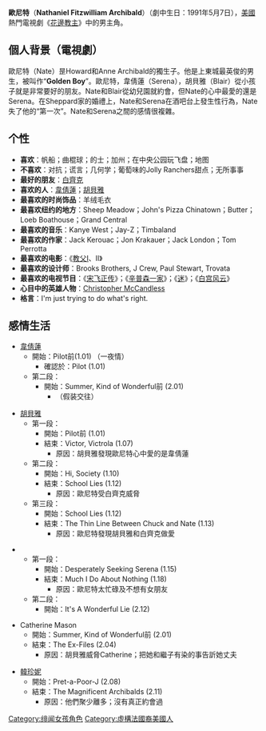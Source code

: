 {{noteTA
|G1=GossipGirl
|T=zh-cn:纳特·阿奇博尔德 (绯闻女孩); zh-tw:內特·亞齊柏德 (花邊教主); zh-hk:歐尼特;
|1=zh-cn:纳特; zh-tw:內特; zh-hk:尼特;
|2=zh-cn:纳特·阿奇博尔德; zh-tw:內特·亞齊柏德; zh-hk:歐尼特;
|3=zh-cn:阿奇博尔德; zh-tw:亞齊柏德;
}}
{{Infobox character
| color       = #F0E68C
| name        = Nathaniel Archibald
| series      = [[绯闻女孩|绯闻女孩]]
| image       = 
| caption     = 
| first       = '''小說''': <br> Gossip Girl <br> '''電視劇''': <br>Pilot
| last        = '''小說''': <br> Don't You Forget About Me
| cause       = End of Series
| creator     = Cecily von Ziegesar
| portrayer   = [[查斯·歌羅馥|查斯·歌羅馥]]
| nickname    = 電視劇: Nate <br> '''小說''': <br> Natie
| alias       = N
| gender      = 男
| age         = 15-18 (小說) <br> 17-21歲 (電視劇)
| born        = 
| death       = 
| specialty   = 坐帆船
| occupation  = '''小說''': <br> 水手 <br> '''電視劇''': <br> 私校學生
| family      = Howard "Captin" Archibald (父) <br> Anne Archibald (母)
| spouse      =  
| children    = 
| relatives   = 
| residence   = [[Park_Avenue|Park Avenue]], [[Upper_East_Side|Upper East Side]] of [[Manhattan|Manhattan]] (小說) 
}}

'''歐尼特'''（'''Nathaniel Fitzwilliam Archibald'''）（劇中生日：1991年5月7日），[[美國|美國]]熱門電視劇《[[花邊教主|花邊教主]]》中的男主角。

== 個人背景（電視劇）==
歐尼特（Nate）昰Howard和Anne Archibald的獨生子。他是上東城最英俊的男生，被叫作“'''Golden Boy'''”。歐尼特，韋倩蓮（Serena），胡貝雅（Blair）從小孩子就是非常要好的朋友。Nate和Blair從幼兒園就約會，但Nate的心中最愛的還是Serena。在Sheppard家的婚禮上，Nate和Serena在酒吧台上發生性行為，Nate失了他的“第一次”。Nate和Serena之間的感情很複雜。

== 个性 == 
*'''喜欢'''：帆船；曲棍球；的士；加州；在中央公园玩飞盘；地图
*'''不喜欢'''：对抗；谎言；几何学；葡萄味的Jolly Ranchers甜点；无所事事
*'''最好的朋友'''：[[白齊克|白齊克]]
*'''喜欢的人'''：[[韋倩蓮|韋倩蓮]]；[[胡貝雅|胡貝雅]]
*'''最喜欢的时尚饰品'''：羊绒毛衣
*'''最喜欢纽约的地方'''：Sheep Meadow；John's Pizza Chinatown；Butter；Loeb Boathouse；Grand Central 
*'''最喜欢的音乐'''：Kanye West；Jay-Z；Timbaland
*'''最喜欢的作家'''：Jack Kerouac；Jon Krakauer；Jack London；Tom Perrotta
*'''最喜欢的电影'''：《[[教父|教父]]I、II》
*'''最喜欢的设计师'''：Brooks Brothers, J Crew, Paul Stewart, Trovata 
*'''最喜欢的电视节目'''：《[[宋飞正传|宋飞正传]]》；《[[辛普森一家|辛普森一家]]》；《[[迷|迷]]》；《[[白宫风云|白宫风云]]》
*'''心目中的英雄人物'''：[[Christopher_McCandless|Christopher McCandless]]
*'''格言'''：I'm just trying to do what's right.

== 感情生活 ==
* [[韋倩蓮|韋倩蓮]]
** 開始：Pilot前(1.01) （一夜情）
*** 確認於：Pilot (1.01)
** 第二段：
***開始：Summer, Kind of Wonderful前 (2.01)
****（假装交往）

* [[胡貝雅|胡貝雅]]
** 第一段：
*** 開始：Pilot前 (1.01) 
*** 結束：Victor, Victrola (1.07)
**** 原因：胡貝雅發現歐尼特心中愛的是韋倩蓮
** 第二段：
*** 開始：Hi, Society (1.10)
*** 結束：School Lies (1.12)
**** 原因：歐尼特受白齊克威脅
** 第三段：
*** 開始：School Lies (1.12)   
*** 結束：The Thin Line Between Chuck and Nate (1.13)
**** 原因：歐尼特發現胡貝雅和白齊克做愛

*{{tsl|en|Vanessa Abrams|}}
**第一段：
***開始：Desperately Seeking Serena (1.15)
***結束：Much I Do About Nothing (1.18)
****原因：歐尼特太忙碌及不想有女朋友
**第二段：
***開始：It's A Wonderful Lie (2.12)

*Catherine Mason
**開始：Summer, Kind of Wonderful前 (2.01)
**結束：The Ex-Files (2.04)
***原因：胡貝雅威脅Catherine；把她和繼子有染的事告訢她丈夫

*[[韓珍妮|韓珍妮]]
**開始：Pret-a-Poor-J (2.08)
**結束：The Magnificent Archibalds (2.11)
***原因：他們聚少離多；沒有真正約會過

[[Category:绯闻女孩角色|Category:绯闻女孩角色]]
[[Category:虛構法國裔美國人|Category:虛構法國裔美國人]]